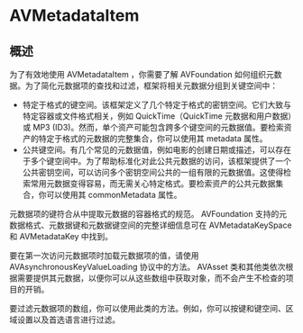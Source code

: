 # AVMetadataItem

<ToBePolishedAfterTranslation />

<OriginalSource
  title="AVMetadataItem"
  url="https://developer.apple.com/documentation/avfoundation/avmetadataitem"
  summary="视听资产或其轨道之一的元数据项"
/>

## 概述

为了有效地使用 AVMetadataItem ，你需要了解 AVFoundation 如何组织元数据。为了简化元数据项的查找和过滤，框架将相关元数据分组到关键空间中：

- 特定于格式的键空间。该框架定义了几个特定于格式的密钥空间。它们大致与特定容器或文件格式相关，例如 QuickTime（QuickTime 元数据和用户数据）或 MP3 (ID3)。然而，单个资产可能包含跨多个键空间的元数据值。要检索资产的特定于格式的元数据的完整集合，你可以使用其 metadata 属性。
- 公共键空间。有几个常见的元数据值，例如电影的创建日期或描述，可以存在于多个键空间中。为了帮助标准化对此公共元数据的访问，该框架提供了一个公共密钥空间，可以访问多个密钥空间公共的一组有限的元数据值。这使得检索常用元数据变得容易，而无需关心特定格式。要检索资产的公共元数据集合，你可以使用其 commonMetadata 属性。

元数据项的键符合从中提取元数据的容器格式的规范。 AVFoundation 支持的元数据格式、元数据键和元数据键空间的完整详细信息可在 AVMetadataKeySpace 和 AVMetadataKey 中找到。

要在第一次访问元数据项时加载元数据项的值，请使用 AVAsynchronousKeyValueLoading 协议中的方法。 AVAsset 类和其他类依次根据需要提供其元数据，以便你可以从这些数组中获取对象，而不会产生不检查的项目的开销。

要过滤元数据项的数组，你可以使用此类的方法。例如，你可以按键和键空间、区域设置以及首选语言进行过滤。
